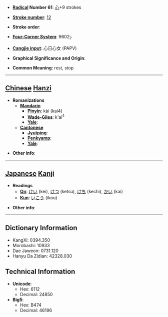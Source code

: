 * '''[[Wiktionary:Chinese radical index| Radical]] Number 61''': [[Wiktionary:Chinese radical index 心|心]]+9 strokes

* '''[[Wiktionary:Chinese total strokes index|Stroke number]]''': [[Wiktionary:Chinese total strokes index 12|12]]

* '''Stroke order''': 

* '''[[Wiktionary:Chinese four corner index|Four-Corner System]]''': 9602<sub>7</sub>

* '''[[Wiktionary:Chinese Cangjie index|Cangjie input]]''': 心日心女 (PAPV)

* '''Graphical Significance and Origin''': 

* '''Common Meaning''': rest, stop

----

== [[Chinese]] [[Hanzi]] ==

* '''Romanizations'''
** '''[[Mandarin]]'''
*** '''[[Pinyin]]''': kài (kai4)
*** '''[[Wade-Giles]]''': k'ai<sup>4</sup>
*** '''[[Yale]]''': 
** '''[[Cantonese]]'''
*** '''[[Jyutping]]''':
*** '''[[Penkyamp]]''': 
*** '''[[Yale]]''': 

* '''Other info''': 

----

== [[Japanese]] [[Kanji]] ==

* '''Readings'''
** '''[[On]]''': [[けい]] (kei), [[けつ]] (ketsu), [[けち]] (kechi), [[かい]] (kai)
** '''[[Kun]]''': [[いこう]] (ikou)

* '''Other info''':  

----

== Dictionary Information ==

* KangXi: 0394.350
* Morobashi: 10933
* Dae Jaweon: 0731.120
* Hanyu Da Zidian: 42328.030

== Technical Information ==

* '''Unicode''':
** Hex: 6112
** Decimal: 24850
* '''Big5''':
** Hex: B474
** Decimal: 46196